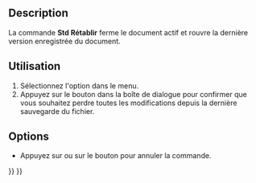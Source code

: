 <languages/>

{{Docnav/fr
|[[Std_SaveAll/fr|Tout enregistrer]]
|[[Std_Import/fr|Importer]]
|[[Std_File_Menu/fr|Menu Fichier]]
|IconL=Std_SaveAll.svg
|IconR=Std_Import.svg
|IconC=Freecad.svg
}}

{{GuiCommand/fr
|Name=Std Revert
|Name/fr=Std Rétablir
|MenuLocation=Fichier → Rétablir
|Workbenches=Tous
}}

==Description==

La commande '''Std Rétablir''' ferme le document actif et rouvre la dernière version enregistrée du document.

<span id="Usage"></span>
==Utilisation==

# Sélectionnez l'option {{MenuCommand|Fichier → [[Image:Std_Revert.svg|16px]] Rétablir}} dans le menu.
# Appuyez sur le bouton {{Button|Oui}} dans la boîte de dialogue pour confirmer que vous souhaitez perdre toutes les modifications depuis la dernière sauvegarde du fichier.

==Options==

* Appuyez sur {{KEY|Echap}} ou sur le bouton {{Button|Non}} pour annuler la commande.


{{Docnav/fr
|[[Std_SaveAll/fr|Tout enregistrer]]
|[[Std_Import/fr|Importer]]
|[[Std_File_Menu/fr|Menu Fichier]]
|IconL=Std_SaveAll.svg
|IconR=Std_Import.svg
|IconC=Freecad.svg
}}

{{Std_Base_navi{{#translation:}}}}
{{Userdocnavi{{#translation:}}}}